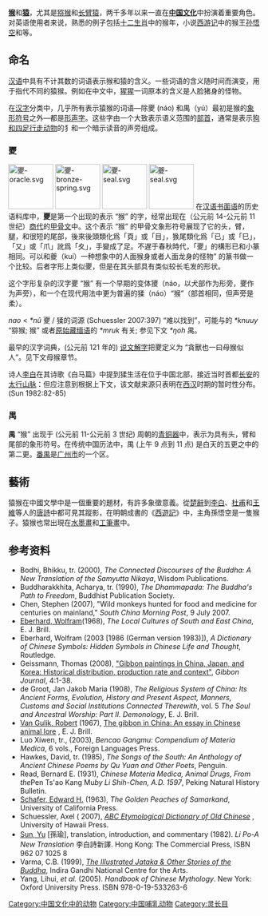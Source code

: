 '''[[猴科|猴]]'''和'''[[猿|猿]]'''，尤其是[[猕猴|猕猴]]和[[长臂猿|长臂猿]]，两千多年以来一直在'''[[中国文化|中国文化]]'''中扮演着重要角色。对英语使用者来说，熟悉的例子包括[[十二生肖|十二生肖]]中的猴年，小说[[西游记|西游记]]中的猴王[[孙悟空|孙悟空]]和{{link-en|猴拳|Monkey Kung Fu}}等。

== 命名 ==
[[汉语|汉语]]中具有不计其数的词语表示猴和猿的含义。一些词语的含义随时间而演变，用于指代不同的猿猴。例如在中文中，[[猩猩|猩猩]]一词原本的含义是人脸猪身的怪物。

在[[汉字|汉字]]分类中，几乎所有表示猿猴的词语—除夒 (náo) 和禺（yú）最初是猴的[[象形符号|象形符号]]之外—都是[[形声字|形声字]]。这些字由一个大致表示语义范围的[[部首|部首]]，通常是表示[[犬部|狗和四足行走动物]]的犭和一个暗示读音的声旁组成。

=== 夒 ===
[[File:夒-oracle.svg|90px]]
[[File:夒-bronze-spring.svg|90px]]
[[File:夒-seal.svg|90px]]
[[File:夔-seal.svg|90px]]
在[[汉语书面语|汉语书面语]]的历史语料库中，'''夒'''是第一个出现的表示 “猴” 的字，经常出现在（公元前 14-公元前 11 世纪）[[商代|商代]]的[[甲骨文|甲骨文]]中。这个表示 “猴” 的甲骨文象形符号展现了它的头，臂，腿，和很短的尾部，後來後頭類化爲「頁」或「目」，㺅尾類化爲「已」或「巳」，「又」或「爪」訛爲「夊」，手變成了足。不遅于春秋時代，「夒」的構形已和小篆相同。可以和夔（kuí）一种想象中的人面猴身或者人面龙身的怪物” 的篆书做一个比较。后者字形上类似夒，但是在其头部具有类似较长毛发的形状。

这个字形复杂的汉字夒 “猴” 有一个早期的变体獿（náo，以犬部作为形旁，夒作为声旁），和一个在现代用法中更为普遍的猱（náo）“猴”（部首相同，但声旁是柔）。

''nao'' < ''*nû'' 夒 / 猱的词源 (Schuessler 2007:397) “难以找到”，可能与{{tsl|en|Proto-Mon–Khmer language|Proto-Mon–Khmer}}的 ''*knuuy'' “猕猴; 猴” 或者[[原始藏缅语|原始藏缅语]]的 ''*mruk'' 有关; 参见下文 ''*ŋoh'' 禺。

最早的汉字词典，(公元前 121 年的) [[说文解字|说文解字]]把夒定义为 “貪獸也一曰母猴似人”。见下文母猴章节。

诗人[[李白|李白]]在其诗歌《白马篇》中提到猱生活在位于中国北部，接近当时首都[[长安|长安]]的[[太行山脉|太行山脉]]：但应注意到根据上下文，该文献来源只表明在[[西汉|西汉]]时期的暂时性分布。(Sun 1982:82-85)

=== 禺 ===
'''禺''' “猴” 出现于 (公元前 11-公元前 3 世纪) 周朝的[[中国青铜器|青铜器]]中，表示为具有头，臂和尾部的象形符号。在传统中国历法中，禺 (上午 9 点到 11 点) 是白天的五更之中的第二更。[[番禺区|番禺]]是[[广州市|广州市]]的一个区。


==藝術==
{{main|中國藝術中的猿猴}}
猿猴在中國文學中是一個重要的題材，有許多象徵意義。從[[楚辭|楚辭]]到[[李白|李白]]、[[杜甫|杜甫]]和[[王維|王維]]等人的[[唐詩|唐詩]]中都可見其蹤影，在明朝成書的《[[西遊記|西遊記]]》中，主角孫悟空是一隻猴子。猿猴也常出現在[[水墨畫|水墨畫]]和[[工筆畫|工筆畫]]中。

== 参考资料 ==
*Bodhi, Bhikku, tr. (2000), ''The Connected Discourses of the Buddha: A New Translation of the Samyutta Nikaya'', Wisdom Publications.
*Buddharakkhita, Acharya, tr. (1990), ''The Dhammapada: The Buddha's Path to Freedom'', Buddhist Publication Society. 
*Chen, Stephen (2007), "Wild monkeys hunted for food and medicine for centuries on mainland," ''South China Morning Post'', 9 July 2007.
*[[Wolfram_Eberhard|Eberhard, Wolfram]](1968), ''The Local Cultures of South and East China'', E. J. Brill.
*Eberhard, Wolfram (2003 [1986 (German version 1983)]), ''A Dictionary of Chinese Symbols: Hidden Symbols in Chinese Life and Thought'', Routledge.
*Geissmann, Thomas (2008), [https://web.archive.org/web/20081217022947/http://www.gibbonconservation.org//07_journal/gibbon_journal_4.pdf "Gibbon paintings in China, Japan, and Korea: Historical distribution, production rate and context"], ''Gibbon Journal'', 4:1-38.
*de Groot, Jan Jakob Maria (1908), ''The Religious System of China: Its Ancient Forms, Evolution, History and Present Aspect, Manners, Customs and Social Institutions Connected Therewith'', vol. 5 ''The Soul and Ancestral Worship: Part II. Demonology'', E. J. Brill.
*[[Robert_van_Gulik|Van Gulik, Robert]] (1967), [http://books.google.com/books?id=g8gUAAAAIAAJ&lpg=PP1&pg=PA1#v=onepage&q&f=false The gibbon in China: An essay in Chinese animal lore] {{Wayback|url=http://books.google.com/books?id=g8gUAAAAIAAJ&lpg=PP1&pg=PA1#v=onepage&q&f=false |date=20141129120903 }}, E. J. Brill.
*Luo Xiwen, tr., (2003), ''Bencao Gangmu: Compendium of Materia Medica'', 6 vols., Foreign Languages Press.
*Hawkes, David, tr. (1985), ''The Songs of the South: An Anthology of Ancient Chinese Poems by Qu Yuan and Other Poets'', Penguin.
*Read, Bernard E. (1931), ''Chinese Materia Medica, Animal Drugs, From the ''Pen Ts'ao Kang Mu'' by Li Shih-Chen, A.D. 1597'', Peking Natural History Bulletin.
*[[Edward_H._Schafer|Schafer, Edward H.]] (1963), ''The Golden Peaches of Samarkand'', University of California Press. 
*Schuessler, Axel ( 2007), ''[http://books.google.com/books?id=nIvqAC7FNBQC ABC Etymological Dictionary of Old Chinese] {{Wayback|url=http://books.google.com/books?id=nIvqAC7FNBQC |date=20210310075702 }}'', University of Hawaii Press.
*[[Sun_Yu_(director)|Sun, Yu]] [孫瑜], translation, introduction, and commentary (1982). ''Li Po-A New Translation'' 李白詩新譯. Hong Kong: The Commercial Press, ISBN 962 07 1025 8
*Varma, C.B. (1999), ''[https://web.archive.org/web/20070607011401/http://ignca.nic.in/jatak.htm The Illustrated Jataka & Other Stories of the Buddha]'', Indira Gandhi National Centre for the Arts.
*Yang, Lihui, ''et al.'' (2005). ''Handbook of Chinese Mythology''. New York: Oxford University Press. ISBN 978-0-19-533263-6

[[Category:中国文化中的动物|Category:中国文化中的动物]]
[[Category:中国哺乳动物|Category:中国哺乳动物]]
[[Category:灵长目|Category:灵长目]]